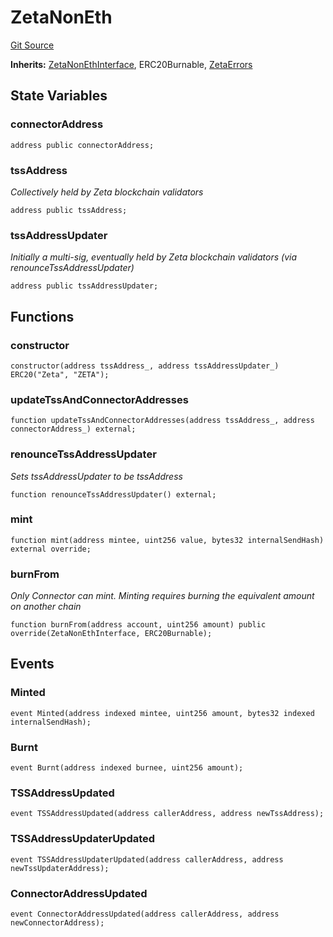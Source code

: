 # ZetaNonEth
[Git Source](https://github.com/zeta-chain/protocol-contracts/blob/main/v2/contracts/evm/legacy/Zeta.non-eth.sol)

**Inherits:**
[ZetaNonEthInterface](/src/pages/developers/architecture/protocol/contracts/evm/legacy/ZetaNonEthInterface.sol/interface.ZetaNonEthInterface.mdx), ERC20Burnable, [ZetaErrors](/src/pages/developers/architecture/protocol/contracts/evm/legacy/ZetaErrors.sol/interface.ZetaErrors.mdx)


## State Variables
### connectorAddress

```solidity
address public connectorAddress;
```


### tssAddress
*Collectively held by Zeta blockchain validators*


```solidity
address public tssAddress;
```


### tssAddressUpdater
*Initially a multi-sig, eventually held by Zeta blockchain validators (via renounceTssAddressUpdater)*


```solidity
address public tssAddressUpdater;
```


## Functions
### constructor


```solidity
constructor(address tssAddress_, address tssAddressUpdater_) ERC20("Zeta", "ZETA");
```

### updateTssAndConnectorAddresses


```solidity
function updateTssAndConnectorAddresses(address tssAddress_, address connectorAddress_) external;
```

### renounceTssAddressUpdater

*Sets tssAddressUpdater to be tssAddress*


```solidity
function renounceTssAddressUpdater() external;
```

### mint


```solidity
function mint(address mintee, uint256 value, bytes32 internalSendHash) external override;
```

### burnFrom

*Only Connector can mint. Minting requires burning the equivalent amount on another chain*


```solidity
function burnFrom(address account, uint256 amount) public override(ZetaNonEthInterface, ERC20Burnable);
```

## Events
### Minted

```solidity
event Minted(address indexed mintee, uint256 amount, bytes32 indexed internalSendHash);
```

### Burnt

```solidity
event Burnt(address indexed burnee, uint256 amount);
```

### TSSAddressUpdated

```solidity
event TSSAddressUpdated(address callerAddress, address newTssAddress);
```

### TSSAddressUpdaterUpdated

```solidity
event TSSAddressUpdaterUpdated(address callerAddress, address newTssUpdaterAddress);
```

### ConnectorAddressUpdated

```solidity
event ConnectorAddressUpdated(address callerAddress, address newConnectorAddress);
```

